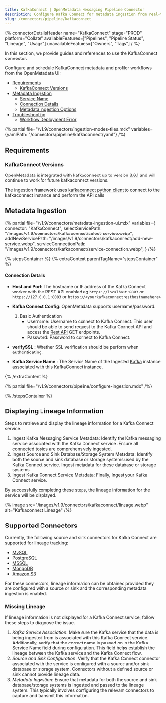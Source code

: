```yaml
---
title: KafkaConnect | OpenMetadata Messaging Pipeline Connector
description: Configure Kafka Connect for metadata ingestion from real-time event streams, schema updates, and topic usage.
slug: /connectors/pipeline/kafkaconnect
---
```




{% connectorDetailsHeader
name="KafkaConnect"
stage="PROD"
platform="Collate"
availableFeatures=["Pipelines", "Pipeline Status", "Lineage", "Usage"]
unavailableFeatures=["Owners", "Tags"]
/ %}


In this section, we provide guides and references to use the KafkaConnect connector.

Configure and schedule KafkaConnect metadata and profiler workflows from the OpenMetadata UI:

- [Requirements](#requirements)
    - [KafkaConnect Versions](#kafkaconnect-versions)
- [Metadata Ingestion](#metadata-ingestion)
    - [Service Name](#service-name)
    - [Connection Details](#connection-details)
    - [Metadata Ingestion Options](#metadata-ingestion-options)
- [Troubleshooting](/connectors/pipeline/glue-pipeline/troubleshooting)
    - [Workflow Deployment Error](#workflow-deployment-error)

{% partial file="/v1.9/connectors/ingestion-modes-tiles.mdx" variables={yamlPath: "/connectors/pipeline/kafkaconnect/yaml"} /%}

## Requirements

### KafkaConnect Versions

OpenMetadata is integrated with kafkaconnect up to version [3.6.1](https://docs.kafkaconnect.io/getting-started) and will continue to work for future kafkaconnect versions.

The ingestion framework uses [kafkaconnect python client](https://libraries.io/pypi/kafka-connect-py) to connect to the kafkaconnect instance and perform the API calls

## Metadata Ingestion

{% partial 
    file="/v1.9/connectors/metadata-ingestion-ui.mdx" 
    variables={
        connector: "KafkaConnect", 
        selectServicePath: "/images/v1.9/connectors/kafkaconnect/select-service.webp",
        addNewServicePath: "/images/v1.9/connectors/kafkaconnect/add-new-service.webp",
        serviceConnectionPath: "/images/v1.9/connectors/kafkaconnect/service-connection.webp",
    } 
/%}

{% stepsContainer %}
{% extraContent parentTagName="stepsContainer" %}

#### Connection Details

- **Host and Port**: The hostname or IP address of the Kafka Connect worker with the REST API enabled eg.`https://localhost:8083` or `https://127.0.0.1:8083` or `https://<yourkafkaconnectresthostnamehere>`

- **Kafka Connect Config**: OpenMetadata supports username/password.
    1. Basic Authentication
        - Username: Username to connect to Kafka Connect. This user should be able to send request to the Kafka Connect API and access the [Rest API](https://docs.confluent.io/platform/current/connect/references/restapi.html) GET endpoints.
        - Password: Password to connect to Kafka Connect.

- **verifySSL** : Whether SSL verification should be perform when authenticating.

- **Kafka Service Name** : The Service Name of the Ingested [Kafka](/connectors/messaging/kafka#4.-name-and-describe-your-service) instance associated with this KafkaConnect instance. 

{% /extraContent %}

<TestConnection />

{% partial file="/v1.9/connectors/pipeline/configure-ingestion.mdx" /%}

<IngestionScheduleAndDeploy />

{% /stepsContainer %}

## Displaying Lineage Information
Steps to retrieve and display the lineage information for a Kafka Connect service.
1. Ingest Kafka Messaging Service Metadata: Identify the Kafka messaging service associated with the Kafka Connect service .Ensure all connected topics are comprehensively ingested.
2. Ingest Source and Sink Database/Storage System Metadata: Identify both the source and sink database or storage systems used by the Kafka Connect service. Ingest metadata for these database or storage systems
3. Ingest Kafka Connect Service Metadata: Finally, Ingest your Kafka Connect service.

By successfully completing these steps, the lineage information for the service will be displayed.

{% image
  src="/images/v1.9/connectors/kafkaconnect/lineage.webp"
  alt="Kafkaconnect Lineage" /%}


## Supported Connectors
Currently, the following source and sink connectors for Kafka Connect are supported for lineage tracking:
* [MySQL](/connectors/database/mysql)
* [PostgreSQL](/connectors/database/postgres)
* [MSSQL](/connectors/database/mssql)
* [MongoDB](/connectors/database/mongodb)
* [Amazon S3](/connectors/storage/s3)

For these connectors, lineage information can be obtained provided they are configured with a source or sink and the corresponding metadata ingestion is enabled.

### Missing Lineage
If lineage information is not displayed for a Kafka Connect service, follow these steps to diagnose the issue.
1. *Kafka Service Association*: Make sure the Kafka service that the data is being ingested from is associated with this Kafka Connect service. Additionally, verify that the correct name is passed on in the Kafka Service Name field during configuration. This field helps establish the lineage between the Kafka service and the Kafka Connect flow.
2. *Source and Sink Configuration*: Verify that the Kafka Connect connector associated with the service is configured with a source and/or sink database or storage system. Connectors without a defined source or sink cannot provide lineage data.
3. *Metadata Ingestion*: Ensure that metadata for both the source and sink database/storage systems is ingested and passed to the lineage system. This typically involves configuring the relevant connectors to capture and transmit this information.
